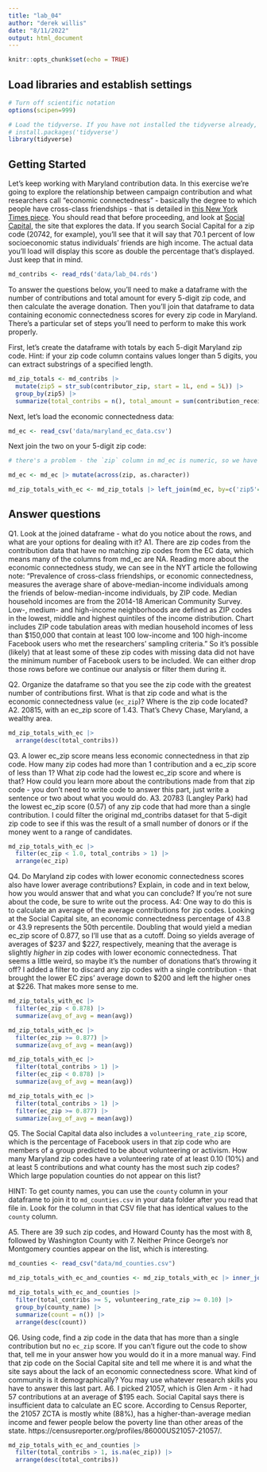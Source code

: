 ```yaml
---
title: "lab_04"
author: "derek willis"
date: "8/11/2022"
output: html_document
---
```


```r
knitr::opts_chunk$set(echo = TRUE)
```

## Load libraries and establish settings
```r
# Turn off scientific notation
options(scipen=999)

# Load the tidyverse. If you have not installed the tidyverse already, remove the # from the next line and run it first.  
# install.packages('tidyverse')
library(tidyverse)
```

## Getting Started

Let's keep working with Maryland contribution data. In this exercise we're going to explore the relationship between campaign contribution and what researchers call "economic connectedness" - basically the degree to which people have cross-class friendships - that is detailed in [this New York Times piece](https://www.nytimes.com/interactive/2022/08/01/upshot/rich-poor-friendships.html). You should read that before proceeding, and look at [Social Capital](https://www.socialcapital.org/), the site that explores the data. If you search Social Capital for a zip code (20742, for example), you'll see that it will say that 70.1 percent of low socioeconomic status individuals' friends are high income. The actual data you'll load will display this score as double the percentage that's displayed. Just keep that in mind.


```r
md_contribs <- read_rds('data/lab_04.rds')
```

To answer the questions below, you'll need to make a dataframe with the number of contributions and total amount for every 5-digit zip code, and then calculate the average donation. Then you'll join that dataframe to data containing economic connectedness scores for every zip code in Maryland. There's a particular set of steps you'll need to perform to make this work properly.

First, let's create the dataframe with totals by each 5-digit Maryland zip code. Hint: if your zip code column contains values longer than 5 digits, you can extract substrings of a specified length.

```r
md_zip_totals <- md_contribs |> 
  mutate(zip5 = str_sub(contributor_zip, start = 1L, end = 5L)) |> 
  group_by(zip5) |> 
  summarize(total_contribs = n(), total_amount = sum(contribution_receipt_amount), avg = total_amount/total_contribs)
```

Next, let's load the economic connectedness data:

```r
md_ec <- read_csv('data/maryland_ec_data.csv')
```

Next join the two on your 5-digit zip code:

```r
# there's a problem - the `zip` column in md_ec is numeric, so we have to convert it to character before we join

md_ec <- md_ec |> mutate(across(zip, as.character))

md_zip_totals_with_ec <- md_zip_totals |> left_join(md_ec, by=c('zip5'='zip'))

```


## Answer questions

Q1. Look at the joined dataframe - what do you notice about the rows, and what are your options for dealing with it?
A1. There are zip codes from the contribution data that have no matching zip codes from the EC data, which means many of the columns from md_ec are NA. Reading more about the economic connectedness study, we can see in the NYT article the following note: "Prevalence of cross-class friendships, or economic connectedness, measures the average share of above-median-income individuals among the friends of below-median-income individuals, by ZIP code. Median household incomes are from the 2014-18 American Community Survey. Low-, medium- and high-income neighborhoods are defined as ZIP codes in the lowest, middle and highest quintiles of the income distribution. Chart includes ZIP code tabulation areas with median household incomes of less than $150,000 that contain at least 100 low-income and 100 high-income Facebook users who met the researchers’ sampling criteria." So it's possible (likely) that at least some of these zip codes with missing data did not have the minimum number of Facebook users to be included. We can either drop those rows before we continue our analysis or filter them during it.

Q2. Organize the dataframe so that you see the zip code with the greatest number of contributions first. What is that zip code and what is the economic connectedness value (`ec_zip`)? Where is the zip code located?
A2. 20815, with an ec_zip score of 1.43. That's Chevy Chase, Maryland, a wealthy area.

```r
md_zip_totals_with_ec |> 
  arrange(desc(total_contribs))
```

Q3. A lower ec_zip score means less economic connectedness in that zip code. How many zip codes had more than 1 contribution and a ec_zip score of less than 1? What zip code had the lowest ec_zip score and where is that? How could you learn more about the contributions made from that zip code - you don't need to write code to answer this part, just write a sentence or two about what you would do.
A3. 20783 (Langley Park) had the lowest ec_zip score (0.57) of any zip code that had more than a single contribution. I could filter the original md_contribs dataset for that 5-digit zip code to see if this was the result of a small number of donors or if the money went to a range of candidates.

```r
md_zip_totals_with_ec |> 
  filter(ec_zip < 1.0, total_contribs > 1) |> 
  arrange(ec_zip)
```

Q4. Do Maryland zip codes with lower economic connectedness scores also have lower average contributions? Explain, in code and in text below, how you would answer that and what you can conclude? If you're not sure about the code, be sure to write out the process.
A4: One way to do this is to calculate an average of the average contributions for zip codes. Looking at the Social Capital site, an economic connectedness percentage of 43.8 or 43.9 represents the 50th percentile. Doubling that would yield a median ec_zip score of 0.877, so I'll use that as a cutoff. Doing so yields average of averages of $237 and $227, respectively, meaning that the average is slightly _higher_ in zip codes with lower economic connectedness. That seems a little weird, so maybe it's the number of donations that's throwing it off? I added a filter to discard any zip codes with a single contribution - that brought the lower EC zips' average down to $200 and left the higher ones at $226. That makes more sense to me.

```r

md_zip_totals_with_ec |> 
  filter(ec_zip < 0.878) |> 
  summarize(avg_of_avg = mean(avg))

md_zip_totals_with_ec |> 
  filter(ec_zip >= 0.877) |> 
  summarize(avg_of_avg = mean(avg))

md_zip_totals_with_ec |> 
  filter(total_contribs > 1) |> 
  filter(ec_zip < 0.878) |> 
  summarize(avg_of_avg = mean(avg))

md_zip_totals_with_ec |> 
  filter(total_contribs > 1) |> 
  filter(ec_zip >= 0.877) |> 
  summarize(avg_of_avg = mean(avg))

```

Q5. The Social Capital data also includes a `volunteering_rate_zip` score, which is the percentage of Facebook users in that zip code who are members of a group predicted to be about volunteering or activism. How many Maryland zip codes have a volunteering rate of at least 0.10 (10%) and at least 5 contributions and what county has the most such zip codes? Which large population counties do not appear on this list?

HINT: To get county names, you can use the `county` column in your dataframe to join it to `md_counties.csv` in your data folder after you read that file in. Look for the column in that CSV file that has identical values to the `county` column.

A5. There are 39 such zip codes, and Howard County has the most with 8, followed by Washington County with 7. Neither Prince George's nor Montgomery counties appear on the list, which is interesting.

```r
md_counties <- read_csv("data/md_counties.csv")

md_zip_totals_with_ec_and_counties <- md_zip_totals_with_ec |> inner_join(md_counties, by=c('county'='fips_code'))

md_zip_totals_with_ec_and_counties |> 
  filter(total_contribs >= 5, volunteering_rate_zip >= 0.10) |> 
  group_by(county_name) |> 
  summarize(count = n()) |> 
  arrange(desc(count))

```

Q6. Using code, find a zip code in the data that has more than a single contribution but no `ec_zip` score. If you can't figure out the code to show that, tell me in your answer how you would do it in a more manual way. Find that zip code on the Social Capital site and tell me where it is and what the site says about the lack of an economic connectedness score. What kind of community is it demographically? You may use whatever research skills you have to answer this last part.
A6. I picked 21057, which is Glen Arm - it had 57 contributions at an average of $195 each. Social Capital says there is insufficient data to calculate an EC score. According to Census Reporter, the 21057 ZCTA is mostly white (88%), has a higher-than-average median income and fewer people below the poverty line than other areas of the state. https://censusreporter.org/profiles/86000US21057-21057/. 


```r
md_zip_totals_with_ec_and_counties |> 
  filter(total_contribs > 1, is.na(ec_zip)) |> 
  arrange(desc(total_contribs))
```

